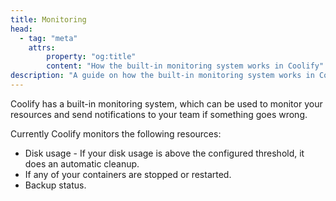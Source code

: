 ```yaml
---
title: Monitoring
head:
  - tag: "meta"
    attrs:
        property: "og:title"
        content: "How the built-in monitoring system works in Coolify"
description: "A guide on how the built-in monitoring system works in Coolify"
---
```


Coolify has a built-in monitoring system, which can be used to monitor your resources and send notifications to your team if something goes wrong.

Currently Coolify monitors the following resources:

- Disk usage - If your disk usage is above the configured threshold, it does an automatic cleanup.
- If any of your containers are stopped or restarted.
- Backup status.

